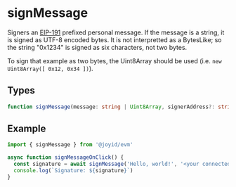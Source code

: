 # signMessage

Signers an [EIP-191](https://eips.ethereum.org/EIPS/eip-191) prefixed personal message. If the message is a string, it is signed as UTF-8 encoded bytes. It is not interpretted as a BytesLike; so the string "0x1234" is signed as six characters, not two bytes.

To sign that example as two bytes, the Uint8Array should be used (i.e. `new Uint8Array([ 0x12, 0x34 ])`).

## Types

```ts
function signMessage(message: string | Uint8Array, signerAddress?: string): Promise<string>
```

## Example

```ts
import { signMessage } from '@joyid/evm'

async function signMessageOnClick() {
  const signature = await signMessage('Hello, world!', '<your connected address>')
  console.log(`Signature: ${signature}`)
}
```
